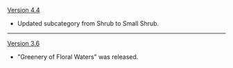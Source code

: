 {{Change History/Header}}
[[Version 4.4]]
* Updated subcategory from Shrub to Small Shrub.
----
[[Version 3.6]]
* "Greenery of Floral Waters" was released.
